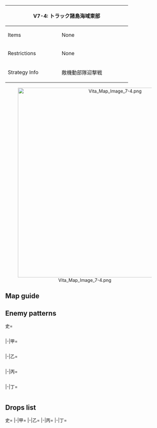 {| class="article-table" style="width:100%;"
|-
! colspan="2" style="text-align:center;width:70%;" | V7-4: トラック諸島海域東部
| rowspan="3" style="text-align:center;width:30%;" | [[File:Vita Map Banner 7-4.png|400px]]
|-
! Items
| None
|-
! Restrictions
| None
|-
! Strategy Info
|敵機動部隊迎撃戦
|敵空母機動部隊主力が我が南方泊地海域の要衝、トラック泊地<br>に接近中だ。主力艦隊を出撃させ、敵機動部隊を捕捉、これを<br>迎撃、トラック泊地を防衛せよ！
|}
<center>[[File:Vita Map Image 7-4.png|600px]]</center>
==Map guide==
{{Map/Branching
|id = V7-4
|0 ->A/empty,B =*Having CV(B) + (F)BB(V) ≧ 4 '''FORCES''' A
*Otherwise, meet any of the following requirements to route to B:
**CLT = 0
**CL ≧ 1 and DD ≧ 2 
*Failure to meet any of the above requirements will trigger random routing (60% chance for A, 60% chance for B)
|A/empty -> C,D =*Choice node
|C ->M/empty =*Meet any of the following requirements :
**CV(B) + (F)BB(V) ≧ 5
**SS(V) ≧ 3
|C -> E =*Do not meet the requirements for M
|D -> F/storm =*Meet any of the following requirements :
**SS(V) ≧ 1
**'''Fast fleet''' and CV(B) + (F)BB(V) ≦ 4 (if '''slow fleet''' 70% chance of routing to E instead)
|D -> E =*SS(V) = 0 and CV(B) + (F)BB(V) ≧ 5
|E -> L/empty =*Fail the LoS check
|E ->G,H =*Random between G and H (50%/50% chance) if LoS check passed
|F/storm ->K/empty =*Meet any of the following requirements :
**SS(V) ≧ 3
**Fail the LoS check
|F/storm -> G,I =*Random between G and I (50%/50% chance) if requirements for K are not met
}}

==Enemy patterns==
<tabber>史=
<div class="scrollable" style="width:800px;max-height:400px;overflow:auto;">
{{Map/Nodes|name=トラック島攻略部隊 B群
|B
|Normal/BaseXP
|{{Formation|Double Line}}
|200
|527
|527
|558
|558
|578
|578
|-
|B
|Normal/BaseXP
|{{Formation|Double Line}}
|180
|527
|527
|558
|558
|577
|577
|-
|B
|Normal/BaseXP
|{{Formation|Double Line}}
|160
|527
|527
|526
|526
|576
|576
|-
}}
{{Map/Nodes|name=トラック島攻略部隊 A群
|C
|Normal/BaseXP
|{{Formation|Double Line}}
|240
|529
|555
|558
|558
|578
|578
|-
|C
|Normal/BaseXP
|{{Formation|Double Line}}
|220
|529
|555
|558
|558
|577
|577
|-
|C
|Normal/BaseXP
|{{Formation|Double Line}}
|200
|529
|555
|526
|526
|576
|576
|-
}}
{{Map/Nodes|name=攻略支援機動部隊
|D
|Normal/BaseXP
|{{Formation|Diamond}}
|260
|579
|560
|560
|592
|577
|577
|-
|D
|Normal/BaseXP
|{{Formation|Diamond}}
|240
|528
|560
|560
|592
|576
|576
|-
|D
|Normal/BaseXP
|{{Formation|Diamond}}
|220
|560
|560
|560
|592
|576
|576
|-
}}
{{Map/Nodes|name=攻略火力支援部隊
|E
|Normal/BaseXP
|{{Formation|Double Line}}
|300
|543
|543
|529
|529
|577
|577
|-
|E
|Normal/BaseXP
|{{Formation|Double Line}}
|280
|543
|543
|529
|529
|576
|576
|-
|E
|Normal/BaseXP
|{{Formation|Double Line}}
|260
|529
|529
|524
|524
|576
|576
|-
}}
{{Map/Nodes|name=任務部隊 C群
|G
|Normal/BaseXP
|{{Formation|Diamond}}
|300
|579
|579
|527
|592
|576
|576
|-
|G
|Normal/BaseXP
|{{Formation|Diamond}}
|280
|579
|528
|527
|592
|576
|576
|-
|G
|Normal/BaseXP
|{{Formation|Diamond}}
|260
|579
|528
|527
|592
|575
|575
|-
}}
{{Map/Nodes|name=任務部隊 B群
|H
|Normal/BaseXP
|{{Formation|Diamond}}
|310
|579
|579
|529
|529
|576
|576
|-
|H
|Normal/BaseXP
|{{Formation|Diamond}}
|290
|579
|528
|529
|529
|576
|576
|-
|H
|Normal/BaseXP
|{{Formation|Diamond}}
|270
|579
|528
|529
|529
|575
|575
|-
}}
{{Map/Nodes|name=任務部隊 A群
|I
|Normal/BaseXP
|{{Formation|Diamond}}
|260
|579
|579
|543
|592
|576
|576
|-
|I
|Normal/BaseXP
|{{Formation|Diamond}}
|250
|579
|528
|543
|592
|576
|576
|-
|I
|Normal/BaseXP
|{{Formation|Diamond}}
|240
|579
|528
|542
|592
|575
|575
|-
}}
{{Map/Nodes|name=任務部隊 旗艦艦隊
|J
|Boss/BaseXP
|{{Formation|Line Ahead}}
|390
|585
|529
|529
|592
|576
|576
|-
|J
|Boss/BaseXP
|{{Formation|Diamond}}
|370
|585
|529
|529
|592
|576
|576
|-
|J
|Boss/BaseXP
|{{Formation|Diamond}}
|350
|585
|529
|529
|591
|576
|576
|-
}}
</div> <!-- overflow -->
|-|甲=
<div class="scrollable" style="width:800px;max-height:400px;overflow:auto;">
{{Map/Nodes|name=トラック島攻略部隊 B群
|B
|Normal/BaseXP
|{{Formation|Double Line}}
|160
|527
|527
|526
|526
|576
|576
|-
|B
|Normal/BaseXP
|{{Formation|Double Line}}
|150
|527
|527
|526
|526
|575
|575
|-
|B
|Normal/BaseXP
|{{Formation|Double Line}}
|140
|527
|522
|513
|513
|575
|575
|-
|B
|Normal/BaseXP
|{{Formation|Double Line}}
|130
|522
|522
|513
|513
|575
|575
|-
}}
{{Map/Nodes|name=トラック島攻略部隊 A群
|C
|Normal/BaseXP
|{{Formation|Double Line}}
|200
|529
|555
|526
|526
|576
|576
|-
|C
|Normal/BaseXP
|{{Formation|Double Line}}
|180
|529
|555
|526
|526
|575
|575
|-
|C
|Normal/BaseXP
|{{Formation|Double Line}}
|170
|529
|519
|526
|526
|575
|575
|-
|C
|Normal/BaseXP
|{{Formation|Double Line}}
|150
|527
|519
|513
|513
|575
|575
|-
}}
{{Map/Nodes|name=攻略支援機動部隊
|D
|Normal/BaseXP
|{{Formation|Diamond}}
|220
|560
|560
|560
|592
|576
|576
|-
|D
|Normal/BaseXP
|{{Formation|Diamond}}
|200
|560
|560
|560
|591
|575
|575
|-
|D
|Normal/BaseXP
|{{Formation|Diamond}}
|180
|560
|523
|523
|591
|575
|575
|-
|D
|Normal/BaseXP
|{{Formation|Diamond}}
|150
|560
|523
|523
|519
|501
|501
|-
}}
{{Map/Nodes|name=攻略火力支援部隊
|E
|Normal/BaseXP
|{{Formation|Double Line}}
|260
|529
|529
|524
|524
|576
|576
|-
|E
|Normal/BaseXP
|{{Formation|Double Line}}
|240
|529
|529
|524
|524
|575
|575
|-
|E
|Normal/BaseXP
|{{Formation|Double Line}}
|220
|524
|524
|524
|524
|575
|575
|-
|E
|Normal/BaseXP
|{{Formation|Double Line}}
|200
|524
|524
|511
|511
|575
|575
|-
}}
{{Map/Nodes|name=任務部隊 C群
|G
|Normal/BaseXP
|{{Formation|Diamond}}
|260
|579
|528
|527
|592
|575
|575
|-
|G
|Normal/BaseXP
|{{Formation|Diamond}}
|240
|579
|528
|527
|591
|575
|575
|-
|G
|Normal/BaseXP
|{{Formation|Diamond}}
|220
|528
|528
|527
|591
|575
|575
|-
|G
|Normal/BaseXP
|{{Formation|Diamond}}
|200
|528
|525
|522
|520
|575
|575
|-
}}
{{Map/Nodes|name=任務部隊 B群
|H
|Normal/BaseXP
|{{Formation|Diamond}}
|270
|579
|528
|529
|529
|575
|575
|-
|H
|Normal/BaseXP
|{{Formation|Diamond}}
|250
|579
|528
|529
|524
|575
|575
|-
|H
|Normal/BaseXP
|{{Formation|Diamond}}
|240
|528
|528
|529
|524
|575
|575
|-
|H
|Normal/BaseXP
|{{Formation|Diamond}}
|220
|528
|525
|524
|524
|575
|575
|-
}}
{{Map/Nodes|name=任務部隊 A群
|I
|Normal/BaseXP
|{{Formation|Diamond}}
|240
|579
|528
|542
|592
|575
|575
|-
|I
|Normal/BaseXP
|{{Formation|Diamond}}
|230
|579
|528
|542
|591
|575
|575
|-
|I
|Normal/BaseXP
|{{Formation|Diamond}}
|220
|528
|528
|542
|591
|575
|575
|-
|I
|Normal/BaseXP
|{{Formation|Diamond}}
|190
|528
|525
|541
|591
|501
|501
|-
}}
{{Map/Nodes|name=任務部隊 旗艦艦隊
|J
|Boss/BaseXP
|{{Formation|Diamond}}
|350
|585
|529
|529
|591
|576
|576
|-
|J
|Boss/BaseXP
|{{Formation|Diamond}}
|280
|579
|529
|529
|591
|576
|576
|-
|J
|Boss/BaseXP
|{{Formation|Diamond}}
|260
|579
|529
|529
|591
|575
|575
|-
}}
</div> <!-- overflow -->
|-|乙=
<div class="scrollable" style="width:800px;max-height:400px;overflow:auto;">
{{Map/Nodes|name=トラック島攻略部隊 B群
|B
|Normal/BaseXP
|{{Formation|Double Line}}
|140
|527
|522
|513
|513
|575
|575
|-
|B
|Normal/BaseXP
|{{Formation|Double Line}}
|130
|522
|522
|513
|513
|575
|575
|-
|B
|Normal/BaseXP
|{{Formation|Double Line}}
|110
|518
|513
|513
|513
|575
|575
|-
|B
|Normal/BaseXP
|{{Formation|Double Line}}
|90
|518
|513
|513
|513
|501
|501
|-
|B
|Normal/BaseXP
|{{Formation|Double Line}}
|80
|518
|513
|513
|501
|501
|-
}}
{{Map/Nodes|name=トラック島攻略部隊 A群
|C
|Normal/BaseXP
|{{Formation|Double Line}}
|170
|529
|519
|526
|526
|575
|575
|-
|C
|Normal/BaseXP
|{{Formation|Double Line}}
|150
|527
|519
|513
|513
|575
|575
|-
|C
|Normal/BaseXP
|{{Formation|Double Line}}
|130
|522
|519
|513
|513
|501
|501
|-
|C
|Normal/BaseXP
|{{Formation|Double Line}}
|110
|519
|505
|513
|513
|501
|501
|-
|C
|Normal/BaseXP
|{{Formation|Double Line}}
|90
|519
|513
|513
|501
|501
|-
}}
{{Map/Nodes|name=攻略支援機動部隊
|D
|Normal/BaseXP
|{{Formation|Diamond}}
|180
|560
|523
|523
|591
|575
|575
|-
|D
|Normal/BaseXP
|{{Formation|Diamond}}
|150
|560
|523
|523
|519
|501
|501
|-
|D
|Normal/BaseXP
|{{Formation|Diamond}}
|130
|523
|523
|505
|501
|501
|501
|-
|D
|Normal/BaseXP
|{{Formation|Diamond}}
|110
|523
|510
|505
|501
|501
|-
|D
|Normal/BaseXP
|{{Formation|Diamond}}
|100
|523
|505
|501
|501
|501
|-
}}
{{Map/Nodes|name=攻略火力支援部隊
|E
|Normal/BaseXP
|{{Formation|Double Line}}
|220
|524
|524
|524
|524
|575
|575
|-
|E
|Normal/BaseXP
|{{Formation|Double Line}}
|200
|524
|524
|511
|511
|575
|575
|-
|E
|Normal/BaseXP
|{{Formation|Double Line}}
|140
|524
|524
|509
|509
|501
|501
|-
|E
|Normal/BaseXP
|{{Formation|Double Line}}
|120
|524
|509
|509
|501
|501
|-
}}
{{Map/Nodes|name=任務部隊 C群
|G
|Normal/BaseXP
|{{Formation|Diamond}}
|220
|528
|528
|527
|591
|575
|575
|-
|G
|Normal/BaseXP
|{{Formation|Diamond}}
|200
|528
|525
|522
|520
|575
|575
|-
|G
|Normal/BaseXP
|{{Formation|Diamond}}
|180
|528
|525
|522
|506
|501
|501
|-
|G
|Normal/BaseXP
|{{Formation|Diamond}}
|160
|528
|522
|506
|501
|501
|-
|G
|Normal/BaseXP
|{{Formation|Diamond}}
|140
|528
|506
|501
|501
|-
}}
{{Map/Nodes|name=任務部隊 B群
|H
|Normal/BaseXP
|{{Formation|Diamond}}
|240
|528
|528
|529
|524
|575
|575
|-
|H
|Normal/BaseXP
|{{Formation|Diamond}}
|220
|528
|525
|524
|524
|575
|575
|-
|H
|Normal/BaseXP
|{{Formation|Diamond}}
|190
|528
|512
|524
|524
|501
|501
|-
|H
|Normal/BaseXP
|{{Formation|Diamond}}
|160
|525
|524
|524
|501
|501
|-
|H
|Normal/BaseXP
|{{Formation|Diamond}}
|140
|525
|524
|501
|501
|501
|-
}}
{{Map/Nodes|name=任務部隊 A群
|I
|Normal/BaseXP
|{{Formation|Diamond}}
|220
|528
|528
|542
|591
|575
|575
|-
|I
|Normal/BaseXP
|{{Formation|Diamond}}
|190
|528
|525
|541
|591
|501
|501
|-
|I
|Normal/BaseXP
|{{Formation|Diamond}}
|180
|528
|512
|541
|575
|501
|501
|-
|I
|Normal/BaseXP
|{{Formation|Diamond}}
|170
|528
|512
|541
|501
|501
|-
|I
|Normal/BaseXP
|{{Formation|Diamond}}
|150
|528
|541
|501
|501
|501
|-
}}
{{Map/Nodes|name=任務部隊 旗艦艦隊
|J
|Boss/BaseXP
|{{Formation|Diamond}}
|220
|528
|524
|524
|591
|575
|575
|-
|J
|Boss/BaseXP
|{{Formation|Diamond}}
|200
|528
|524
|522
|591
|501
|501
|-
|J
|Boss/BaseXP
|{{Formation|Diamond}}
|180
|528
|524
|522
|501
|501
|-
}}
</div> <!-- overflow -->
|-|丙=
<div class="scrollable" style="width:800px;max-height:400px;overflow:auto;">
{{Map/Nodes|name=トラック島攻略部隊 B群
|B
|Normal/BaseXP
|{{Formation|Double Line}}
|110
|518
|513
|513
|513
|575
|575
|-
|B
|Normal/BaseXP
|{{Formation|Double Line}}
|90
|518
|513
|513
|513
|501
|501
|-
|B
|Normal/BaseXP
|{{Formation|Double Line}}
|80
|518
|513
|513
|501
|501
|-
}}
{{Map/Nodes|name=トラック島攻略部隊 A群
|C
|Normal/BaseXP
|{{Formation|Double Line}}
|130
|522
|519
|513
|513
|501
|501
|-
|C
|Normal/BaseXP
|{{Formation|Double Line}}
|110
|519
|505
|513
|513
|501
|501
|-
|C
|Normal/BaseXP
|{{Formation|Double Line}}
|90
|519
|513
|513
|501
|501
|-
}}
{{Map/Nodes|name=攻略支援機動部隊
|D
|Normal/BaseXP
|{{Formation|Diamond}}
|130
|523
|523
|505
|501
|501
|501
|-
|D
|Normal/BaseXP
|{{Formation|Diamond}}
|110
|523
|510
|505
|501
|501
|-
|D
|Normal/BaseXP
|{{Formation|Diamond}}
|100
|523
|505
|501
|501
|501
|-
}}
{{Map/Nodes|name=攻略火力支援部隊
|E
|Normal/BaseXP
|{{Formation|Double Line}}
|140
|524
|524
|509
|509
|501
|501
|-
|E
|Normal/BaseXP
|{{Formation|Double Line}}
|120
|524
|509
|509
|501
|501
|-
|E
|Normal/BaseXP
|{{Formation|Double Line}}
|100
|524
|509
|501
|501
|-
}}
{{Map/Nodes|name=任務部隊 C群
|G
|Normal/BaseXP
|{{Formation|Diamond}}
|180
|528
|525
|522
|506
|501
|501
|-
|G
|Normal/BaseXP
|{{Formation|Diamond}}
|160
|528
|522
|506
|501
|501
|-
|G
|Normal/BaseXP
|{{Formation|Diamond}}
|140
|528
|506
|501
|501
|-
}}
{{Map/Nodes|name=任務部隊 B群
|H
|Normal/BaseXP
|{{Formation|Diamond}}
|190
|528
|512
|524
|524
|501
|501
|-
|H
|Normal/BaseXP
|{{Formation|Diamond}}
|160
|525
|524
|524
|501
|501
|-
|H
|Normal/BaseXP
|{{Formation|Diamond}}
|140
|525
|524
|501
|501
|501
|-
}}
{{Map/Nodes|name=任務部隊 A群
|I
|Normal/BaseXP
|{{Formation|Diamond}}
|180
|528
|512
|541
|575
|501
|501
|-
|I
|Normal/BaseXP
|{{Formation|Diamond}}
|170
|528
|512
|541
|501
|501
|-
|I
|Normal/BaseXP
|{{Formation|Diamond}}
|150
|528
|541
|501
|501
|501
|-
}}
{{Map/Nodes|name=任務部隊 旗艦艦隊
|J
|Boss/BaseXP
|{{Formation|Diamond}}
|200
|528
|524
|522
|591
|501
|501
|-
|J
|Boss/BaseXP
|{{Formation|Diamond}}
|180
|528
|524
|522
|501
|501
|-
}}
</div> <!-- overflow -->
|-|丁=
<div class="scrollable" style="width:800px;max-height:400px;overflow:auto;">
{{Map/Nodes|name=トラック島攻略部隊 B群
|B
|Normal/BaseXP
|{{Formation|Double Line}}
|90
|518
|513
|513
|513
|501
|501
|-
|B
|Normal/BaseXP
|{{Formation|Double Line}}
|80
|518
|513
|513
|501
|501
|-
}}
{{Map/Nodes|name=トラック島攻略部隊 A群
|C
|Normal/BaseXP
|{{Formation|Double Line}}
|110
|519
|505
|513
|513
|501
|501
|-
|C
|Normal/BaseXP
|{{Formation|Double Line}}
|90
|519
|513
|513
|501
|501
|-
}}
{{Map/Nodes|name=攻略支援機動部隊
|D
|Normal/BaseXP
|{{Formation|Diamond}}
|110
|523
|510
|505
|501
|501
|-
|D
|Normal/BaseXP
|{{Formation|Diamond}}
|100
|523
|505
|501
|501
|501
|-
}}
{{Map/Nodes|name=攻略火力支援部隊
|E
|Normal/BaseXP
|{{Formation|Double Line}}
|120
|524
|509
|509
|501
|501
|-
|E
|Normal/BaseXP
|{{Formation|Double Line}}
|100
|524
|509
|501
|501
|-
}}
{{Map/Nodes|name=任務部隊 C群
|G
|Normal/BaseXP
|{{Formation|Diamond}}
|160
|528
|522
|506
|501
|501
|-
|G
|Normal/BaseXP
|{{Formation|Diamond}}
|140
|528
|506
|501
|501
|-
}}
{{Map/Nodes|name=任務部隊 B群
|H
|Normal/BaseXP
|{{Formation|Diamond}}
|160
|525
|524
|524
|501
|501
|-
|H
|Normal/BaseXP
|{{Formation|Diamond}}
|140
|525
|524
|501
|501
|501
|-
}}
{{Map/Nodes|name=任務部隊 A群
|I
|Normal/BaseXP
|{{Formation|Diamond}}
|170
|528
|512
|541
|501
|501
|-
|I
|Normal/BaseXP
|{{Formation|Diamond}}
|150
|528
|541
|501
|501
|501
|-
}}
{{Map/Nodes|name=任務部隊 旗艦艦隊
|J
|Boss/BaseXP
|{{Formation|Diamond}}
|180
|528
|524
|522
|501
|501
|-
|J
|Boss/BaseXP
|{{Formation|Diamond}}
|170
|528
|524
|518
|501
|501
|-
}}
</div> <!-- overflow -->
</tabber>

==Drops list==
<tabber>史=
{{Map/Drops
|regular = true
|no_legend = true
|filter_button = true
|nodes =  B, C, D, E, G, H, I, J
|boss = J
|{{ShipFrom|113}} : J
|{{ShipFrom|70}} : J
|{{ShipFrom|66}} : J
|{{ShipFrom|67}} : J
|{{ShipFrom|68}} : J
|{{ShipFrom|69}} : J
|{{ShipFrom|75}} : G, H, I, J
|{{ShipFrom|92}} : G, H, I, J
|{{ShipFrom|74}} : G, H, I, J
|{{ShipFrom|76}} : G, H, I, J
|{{ShipFrom|54}} : G, H, I, J
|{{ShipFrom|55}} : E, G, H, I, J
|{{ShipFrom|56}} : E, G, H, I, J
|{{ShipFrom|21}} : D, E, G, H, I, J
|{{ShipFrom|22}} : D, E, G, H, I, J
|{{ShipFrom|23}} : D, E, G, H, I, J
|{{ShipFrom|53}} : D, E, G, H, I, J
|{{ShipFrom|99}} : D, E, G, H, I, J
|{{ShipFrom|9}} : D, E, G, H, I, J
|{{ShipFrom|10}} : D, E, G, H, I, J
|{{ShipFrom|32}} : D, E, G, H, I, J
|{{ShipFrom|11}} : D, E, G, H, I, J
|{{ShipFrom|12}} : D, E, G, H, I, J
|{{ShipFrom|33}} : D, E, G, H, I, J
|{{ShipFrom|42}} : D, E, G, H, I, J
|{{ShipFrom|43}} : B, C, D, E, G, H, I, J
|{{ShipFrom|44}} : B, C, D, E, G, H, I, J
|{{ShipFrom|45}} : B, C, D, E, G, H, I, J
|{{ShipFrom|34}} : B, C, D, E, G, H, I, J
|{{ShipFrom|35}} : B, C, D, E, G, H, I, J
|{{ShipFrom|36}} : B, C, D, E, G, H, I, J
|{{ShipFrom|37}} : B, C, D, E, G, H, I, J
|{{ShipFrom|46}} : B, C, D, E, G, H, I, J
|{{ShipFrom|47}} : B, C, D, E, G, H, I, J
|{{ShipFrom|131}} : J
|{{ShipFrom|163}} : J
|{{ShipFrom|83}} : J
|{{ShipFrom|84}} : J
|{{ShipFrom|26}} : J
|{{ShipFrom|27}} : J
|{{ShipFrom|62}} : J
|{{ShipFrom|65}} : J
|{{ShipFrom|100}} : J
|{{ShipFrom|101}} : J
}}
|-|甲=
{{Map/Drops
|regular = true
|no_legend = true
|filter_button = true
|nodes =  B, C, D, E, G, H, I, J
|boss = J
|{{ShipFrom|113}} : J
|{{ShipFrom|70}} : J
|{{ShipFrom|66}} : J
|{{ShipFrom|67}} : J
|{{ShipFrom|68}} : G, H, I, J
|{{ShipFrom|69}} : G, H, I, J
|{{ShipFrom|75}} : E, G, H, I, J
|{{ShipFrom|92}} : E, G, H, I, J
|{{ShipFrom|74}} : E, G, H, I, J
|{{ShipFrom|76}} : D, E, G, H, I, J
|{{ShipFrom|54}} : D, E, G, H, I, J
|{{ShipFrom|55}} : D, E, G, H, I, J
|{{ShipFrom|56}} : D, E, G, H, I, J
|{{ShipFrom|21}} : D, E, G, H, I, J
|{{ShipFrom|22}} : D, E, G, H, I, J
|{{ShipFrom|23}} : D, E, G, H, I, J
|{{ShipFrom|53}} : D, E, G, H, I, J
|{{ShipFrom|99}} : D, E, G, H, I, J
|{{ShipFrom|9}} : D, E, G, H, I, J
|{{ShipFrom|10}} : D, E, G, H, I, J
|{{ShipFrom|32}} : D, E, G, H, I, J
|{{ShipFrom|11}} : D, E, G, H, I, J
|{{ShipFrom|12}} : D, E, G, H, I, J
|{{ShipFrom|33}} : B, C, D, E, G, H, I, J
|{{ShipFrom|42}} : B, C, D, E, G, H, I, J
|{{ShipFrom|43}} : B, C, D, E, G, H, I, J
|{{ShipFrom|44}} : B, C, D, E, G, H, I, J
|{{ShipFrom|45}} : B, C, D, E, G, H, I, J
|{{ShipFrom|34}} : B, C, D, E, G, H, I, J
|{{ShipFrom|35}} : B, C, D, E, G, H, I, J
|{{ShipFrom|36}} : B, C, D, E, G, H, I, J
|{{ShipFrom|37}} : B, C, D, E, G, H, I, J
|{{ShipFrom|46}} : B, C, D, E, G, H, I, J
|{{ShipFrom|47}} : B, C, D, E, G, H, I, J
|{{ShipFrom|131}} : J
|{{ShipFrom|163}} : J
|{{ShipFrom|83}} : J
|{{ShipFrom|84}} : J
|{{ShipFrom|26}} : J
|{{ShipFrom|27}} : J
|{{ShipFrom|62}} : J
|{{ShipFrom|65}} : J
|{{ShipFrom|100}} : J
|{{ShipFrom|101}} : J
}}
|-|乙=
{{Map/Drops
|regular = true
|no_legend = true
|filter_button = true
|nodes =  B, C, D, E, G, H, I, J
|boss = J
|{{ShipFrom|113}} : J
|{{ShipFrom|70}} : J
|{{ShipFrom|66}} : J
|{{ShipFrom|67}} : J
|{{ShipFrom|68}} : G, H, I, J
|{{ShipFrom|69}} : G, H, I, J
|{{ShipFrom|75}} : E, G, H, I, J
|{{ShipFrom|92}} : E, G, H, I, J
|{{ShipFrom|74}} : E, G, H, I, J
|{{ShipFrom|76}} : D, E, G, H, I, J
|{{ShipFrom|54}} : D, E, G, H, I, J
|{{ShipFrom|55}} : D, E, G, H, I, J
|{{ShipFrom|56}} : D, E, G, H, I, J
|{{ShipFrom|21}} : D, E, G, H, I, J
|{{ShipFrom|22}} : D, E, G, H, I, J
|{{ShipFrom|23}} : D, E, G, H, I, J
|{{ShipFrom|53}} : D, E, G, H, I, J
|{{ShipFrom|99}} : D, E, G, H, I, J
|{{ShipFrom|9}} : D, E, G, H, I, J
|{{ShipFrom|10}} : D, E, G, H, I, J
|{{ShipFrom|32}} : D, E, G, H, I, J
|{{ShipFrom|11}} : D, E, G, H, I, J
|{{ShipFrom|12}} : D, E, G, H, I, J
|{{ShipFrom|33}} : B, C, D, E, G, H, I, J
|{{ShipFrom|42}} : B, C, D, E, G, H, I, J
|{{ShipFrom|43}} : B, C, D, E, G, H, I, J
|{{ShipFrom|44}} : B, C, D, E, G, H, I, J
|{{ShipFrom|45}} : B, C, D, E, G, H, I, J
|{{ShipFrom|34}} : B, C, D, E, G, H, I, J
|{{ShipFrom|35}} : B, C, D, E, G, H, I, J
|{{ShipFrom|36}} : B, C, D, E, G, H, I, J
|{{ShipFrom|37}} : B, C, D, E, G, H, I, J
|{{ShipFrom|46}} : B, C, D, E, G, H, I, J
|{{ShipFrom|47}} : B, C, D, E, G, H, I, J
|{{ShipFrom|83}} : J
|{{ShipFrom|84}} : J
|{{ShipFrom|26}} : J
|{{ShipFrom|27}} : J
|{{ShipFrom|62}} : J
|{{ShipFrom|65}} : J
|{{ShipFrom|100}} : J
|{{ShipFrom|101}} : J
}}
|-|丙=
{{Map/Drops
|regular = true
|no_legend = true
|filter_button = true
|nodes =  B, C, D, E, G, H, I, J
|boss = J
|{{ShipFrom|113}} : J
|{{ShipFrom|70}} : J
|{{ShipFrom|66}} : J
|{{ShipFrom|67}} : J
|{{ShipFrom|68}} : G, H, I, J
|{{ShipFrom|69}} : G, H, I, J
|{{ShipFrom|75}} : E, G, H, I, J
|{{ShipFrom|92}} : E, G, H, I, J
|{{ShipFrom|74}} : E, G, H, I, J
|{{ShipFrom|76}} : D, E, G, H, I, J
|{{ShipFrom|54}} : D, E, G, H, I, J
|{{ShipFrom|55}} : D, E, G, H, I, J
|{{ShipFrom|56}} : D, E, G, H, I, J
|{{ShipFrom|21}} : D, E, G, H, I, J
|{{ShipFrom|22}} : D, E, G, H, I, J
|{{ShipFrom|23}} : D, E, G, H, I, J
|{{ShipFrom|53}} : D, E, G, H, I, J
|{{ShipFrom|99}} : D, E, G, H, I, J
|{{ShipFrom|9}} : D, E, G, H, I, J
|{{ShipFrom|10}} : D, E, G, H, I, J
|{{ShipFrom|32}} : D, E, G, H, I, J
|{{ShipFrom|11}} : D, E, G, H, I, J
|{{ShipFrom|12}} : D, E, G, H, I, J
|{{ShipFrom|33}} : B, C, D, E, G, H, I, J
|{{ShipFrom|42}} : B, C, D, E, G, H, I, J
|{{ShipFrom|43}} : B, C, D, E, G, H, I, J
|{{ShipFrom|44}} : B, C, D, E, G, H, I, J
|{{ShipFrom|45}} : B, C, D, E, G, H, I, J
|{{ShipFrom|34}} : B, C, D, E, G, H, I, J
|{{ShipFrom|35}} : B, C, D, E, G, H, I, J
|{{ShipFrom|36}} : B, C, D, E, G, H, I, J
|{{ShipFrom|37}} : B, C, D, E, G, H, I, J
|{{ShipFrom|46}} : B, C, D, E, G, H, I, J
|{{ShipFrom|47}} : B, C, D, E, G, H, I, J
|{{ShipFrom|84}} : J
|{{ShipFrom|26}} : J
|{{ShipFrom|27}} : J
|{{ShipFrom|62}} : J
|{{ShipFrom|65}} : J
|{{ShipFrom|100}} : J
|{{ShipFrom|101}} : J
}}
|-|丁=
{{Map/Drops
|regular = true
|no_legend = true
|filter_button = true
|nodes =  B, C, D, E, G, H, I, J
|boss = J
|{{ShipFrom|113}} : J
|{{ShipFrom|70}} : J
|{{ShipFrom|66}} : J
|{{ShipFrom|67}} : J
|{{ShipFrom|68}} : G, H, I, J
|{{ShipFrom|69}} : G, H, I, J
|{{ShipFrom|75}} : E, G, H, I, J
|{{ShipFrom|92}} : E, G, H, I, J
|{{ShipFrom|74}} : E, G, H, I, J
|{{ShipFrom|76}} : D, E, G, H, I, J
|{{ShipFrom|54}} : D, E, G, H, I, J
|{{ShipFrom|55}} : D, E, G, H, I, J
|{{ShipFrom|56}} : D, E, G, H, I, J
|{{ShipFrom|21}} : D, E, G, H, I, J
|{{ShipFrom|22}} : D, E, G, H, I, J
|{{ShipFrom|23}} : D, E, G, H, I, J
|{{ShipFrom|53}} : D, E, G, H, I, J
|{{ShipFrom|99}} : D, E, G, H, I, J
|{{ShipFrom|9}} : D, E, G, H, I, J
|{{ShipFrom|10}} : D, E, G, H, I, J
|{{ShipFrom|32}} : D, E, G, H, I, J
|{{ShipFrom|11}} : D, E, G, H, I, J
|{{ShipFrom|12}} : D, E, G, H, I, J
|{{ShipFrom|33}} : B, C, D, E, G, H, I, J
|{{ShipFrom|42}} : B, C, D, E, G, H, I, J
|{{ShipFrom|43}} : B, C, D, E, G, H, I, J
|{{ShipFrom|44}} : B, C, D, E, G, H, I, J
|{{ShipFrom|45}} : B, C, D, E, G, H, I, J
|{{ShipFrom|34}} : B, C, D, E, G, H, I, J
|{{ShipFrom|35}} : B, C, D, E, G, H, I, J
|{{ShipFrom|36}} : B, C, D, E, G, H, I, J
|{{ShipFrom|37}} : B, C, D, E, G, H, I, J
|{{ShipFrom|46}} : B, C, D, E, G, H, I, J
|{{ShipFrom|47}} : B, C, D, E, G, H, I, J
|{{ShipFrom|26}} : J
|{{ShipFrom|27}} : J
|{{ShipFrom|62}} : J
|{{ShipFrom|65}} : J
|{{ShipFrom|100}} : J
|{{ShipFrom|101}} : J
}}
</tabber>